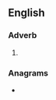 {{also|-ifere}}
==English==

===Adverb===
{{en-adv|-}}

# {{alternative form of|yfere|lang=en}} {{defdate|13th-14th c.}}

===Anagrams===
* {{anagrams|en|ferie|firee}}